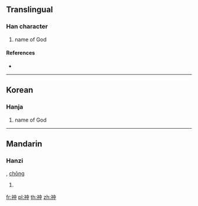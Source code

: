 {{character info/new}}
==Translingual==

===Han character===
{{Han char|rn=113|rad=示|as=04|sn=9|four=35200|canj=IFL}}

# name of God

====References====
* {{Han ref|kx=0841.020|dkj=24647|dj=1258.200|hdz=42388.020|uh=794C|ud=31052|bh=CFF5|bd=53237}}

----

==Korean==

===Hanja===
{{ko-hanja|hangeul=충|eumhun=|rv=chung|mr=ch'ung|y=chwung}}

# name of God

----

==Mandarin==

===Hanzi===
{{cmn-hanzi|pin=[[zhòng]] ([[zhong4]])|wg=chung<sup>4</sup>}}, [[chōng]]

# {{defn|lang=cmn|sort=示04}}

[[fr:祌]]
[[pl:祌]]
[[th:祌]]
[[zh:祌]]